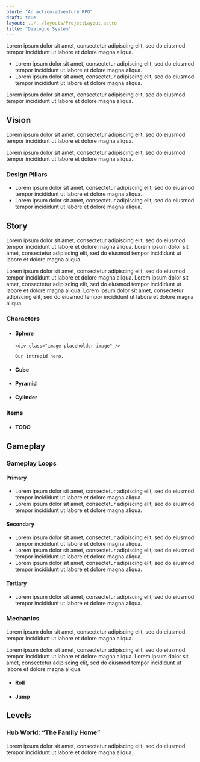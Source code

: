 ```yaml
---
blurb: "An action-adventure RPG"
draft: true
layout: ../../layouts/ProjectLayout.astro
title: "Dialogue System"
---
```


<div class="flexbox-vertical note">
Lorem ipsum dolor sit amet, consectetur adipiscing elit, sed do eiusmod tempor incididunt ut labore et dolore magna aliqua.

  - Lorem ipsum dolor sit amet, consectetur adipiscing elit, sed do eiusmod tempor incididunt ut labore et dolore magna aliqua.
  - Lorem ipsum dolor sit amet, consectetur adipiscing elit, sed do eiusmod tempor incididunt ut labore et dolore magna aliqua.
  
  Lorem ipsum dolor sit amet, consectetur adipiscing elit, sed do eiusmod tempor incididunt ut labore et dolore magna aliqua.
</div>

## Vision

Lorem ipsum dolor sit amet, consectetur adipiscing elit, sed do eiusmod tempor incididunt ut labore et dolore magna aliqua.

Lorem ipsum dolor sit amet, consectetur adipiscing elit, sed do eiusmod tempor incididunt ut labore et dolore magna aliqua.

### Design Pillars

- Lorem ipsum dolor sit amet, consectetur adipiscing elit, sed do eiusmod tempor incididunt ut labore et dolore magna aliqua.
- Lorem ipsum dolor sit amet, consectetur adipiscing elit, sed do eiusmod tempor incididunt ut labore et dolore magna aliqua.

## Story

Lorem ipsum dolor sit amet, consectetur adipiscing elit, sed do eiusmod tempor incididunt ut labore et dolore magna aliqua. Lorem ipsum dolor sit amet, consectetur adipiscing elit, sed do eiusmod tempor incididunt ut labore et dolore magna aliqua.

Lorem ipsum dolor sit amet, consectetur adipiscing elit, sed do eiusmod tempor incididunt ut labore et dolore magna aliqua. Lorem ipsum dolor sit amet, consectetur adipiscing elit, sed do eiusmod tempor incididunt ut labore et dolore magna aliqua. Lorem ipsum dolor sit amet, consectetur adipiscing elit, sed do eiusmod tempor incididunt ut labore et dolore magna aliqua.

### Characters

<ul class="list-without-bullets tile-list tile-list-medium">
  <li class="flexbox-vertical">
    <h4>Sphere</h4>

    <div class="image placeholder-image" />

    Our intrepid hero.
  </li>

  <li class="flexbox-vertical">
    <h4>Cube</h4>
  </li>
  
  <li class="flexbox-vertical">
    <h4>Pyramid</h4>
  </li>

  <li class="flexbox-vertical">
    <h4>Cylinder</h4>
  </li>
</ul>

### Items

<ul class="list-without-bullets tile-list tile-list-medium">
  <li class="flexbox-vertical">
   <h4>TODO</h4>

   <div class="image placeholder-image" />
  </li>
</ul>

## Gameplay

### Gameplay Loops

#### Primary

- Lorem ipsum dolor sit amet, consectetur adipiscing elit, sed do eiusmod tempor incididunt ut labore et dolore magna aliqua.
- Lorem ipsum dolor sit amet, consectetur adipiscing elit, sed do eiusmod tempor incididunt ut labore et dolore magna aliqua.

#### Secondary

- Lorem ipsum dolor sit amet, consectetur adipiscing elit, sed do eiusmod tempor incididunt ut labore et dolore magna aliqua.
- Lorem ipsum dolor sit amet, consectetur adipiscing elit, sed do eiusmod tempor incididunt ut labore et dolore magna aliqua.
- Lorem ipsum dolor sit amet, consectetur adipiscing elit, sed do eiusmod tempor incididunt ut labore et dolore magna aliqua.

#### Tertiary

- Lorem ipsum dolor sit amet, consectetur adipiscing elit, sed do eiusmod tempor incididunt ut labore et dolore magna aliqua.

### Mechanics

<div class="flexbox-vertical note">
Lorem ipsum dolor sit amet, consectetur adipiscing elit, sed do eiusmod tempor incididunt ut labore et dolore magna aliqua.

Lorem ipsum dolor sit amet, consectetur adipiscing elit, sed do eiusmod tempor incididunt ut labore et dolore magna aliqua. Lorem ipsum dolor sit amet, consectetur adipiscing elit, sed do eiusmod tempor incididunt ut labore et dolore magna aliqua.
</div>

<ul class="list-without-bullets tile-list tile-list-small">
  <li class="flexbox-vertical">
   <h4>Roll</h4>

   <div class="image placeholder-image" />
  </li>

   <li class="flexbox-vertical">
    <h4>Jump</h4>
  </li>
</ul>

## Levels

### Hub World: “The Family Home”

Lorem ipsum dolor sit amet, consectetur adipiscing elit, sed do eiusmod tempor incididunt ut labore et dolore magna aliqua.
